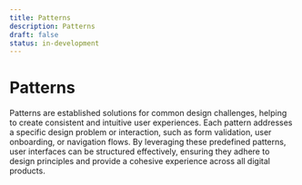 ```yaml
---
title: Patterns
description: Patterns
draft: false
status: in-development
---
```


# Patterns

Patterns are established solutions for common design challenges, helping to create consistent and intuitive user experiences. Each pattern addresses a specific design problem or interaction, such as form validation, user onboarding, or navigation flows. By leveraging these predefined patterns, user interfaces can be structured effectively, ensuring they adhere to design principles and provide a cohesive experience across all digital products.
